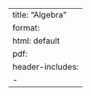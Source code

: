 --- 
title: "Algebra"
format: 
  html: default
  pdf:
    header-includes:
      - \usepackage{mathtools} 
--- 